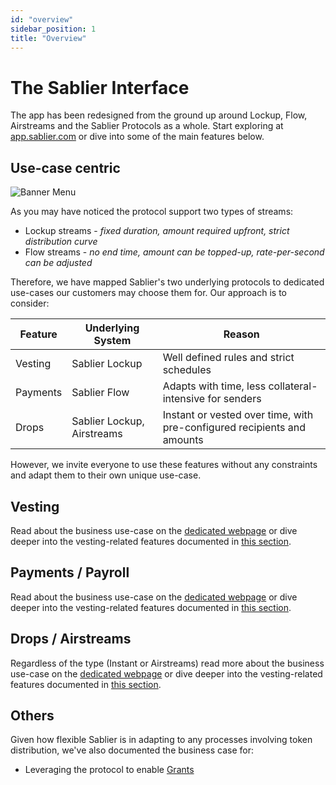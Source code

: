```yaml
---
id: "overview"
sidebar_position: 1
title: "Overview"
---
```


# The Sablier Interface

The app has been redesigned from the ground up around Lockup, Flow, Airstreams and the Sablier Protocols as a whole.
Start exploring at [app.sablier.com](https://app.sablier.com) or dive into some of the main features below.

## Use-case centric

![Banner Menu](/banner/docs-banner-app-menu.png)

As you may have noticed the protocol support two types of streams:

- Lockup streams - <i>fixed duration, amount required upfront, strict distribution curve</i>
- Flow streams - <i>no end time, amount can be topped-up, rate-per-second can be adjusted</i>

Therefore, we have mapped Sablier's two underlying protocols to dedicated use-cases our customers may choose them for.
Our approach is to consider:

| Feature  | Underlying System          | Reason                                                                  |
| -------- | -------------------------- | ----------------------------------------------------------------------- |
| Vesting  | Sablier Lockup             | Well defined rules and strict schedules                                 |
| Payments | Sablier Flow               | Adapts with time, less collateral-intensive for senders                 |
| Drops    | Sablier Lockup, Airstreams | Instant or vested over time, with pre-configured recipients and amounts |

However, we invite everyone to use these features without any constraints and adapt them to their own unique use-case.

## Vesting

Read about the business use-case on the [dedicated webpage](https://sablier.com/vesting) or dive deeper into the
vesting-related features documented in [this section](/apps/features/vesting).

## Payments / Payroll

Read about the business use-case on the [dedicated webpage](https://sablier.com/payroll) or dive deeper into the
vesting-related features documented in [this section](/apps/features/vesting).

## Drops / Airstreams

Regardless of the type (Instant or Airstreams) read more about the business use-case on the
[dedicated webpage](https://sablier.com/drops) or dive deeper into the vesting-related features documented in
[this section](/apps/features/drops).

## Others

Given how flexible Sablier is in adapting to any processes involving token distribution, we've also documented the
business case for:

- Leveraging the protocol to enable [Grants](https://sablier.com/grants)
